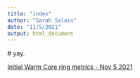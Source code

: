 ```yaml
---
title: "index"
author: "Sarah Salois"
date: "11/5/2021"
output: html_document
---
```

  
  <!-- ADD LINKS BELOW, note, using the RMD link syntax will open the presentation in the same tab, which is annoying. Use the html with the "_blank" to fix that behavior --> # yay.
  
  
  <a href="https://ssalois1.github.io/calc_wcr_metrics/calc_dist_to_wcr.html" target="_blank"> Initial Warm Core ring metrics - Nov 5 2021 </a>
  